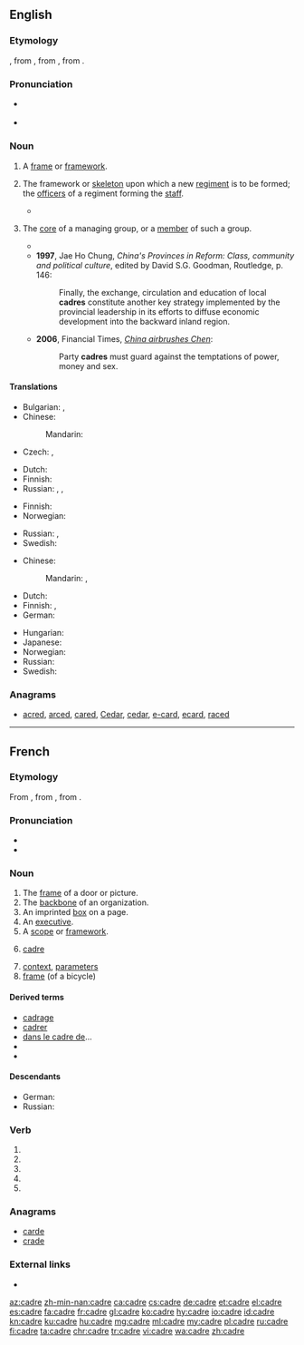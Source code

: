 {{also|cadré}}
==English==
{{was wotd|2009|July|9}}
{{wikipedia|lang=en}}

===Etymology===
{{borrowing|fr|cadre|lang=en}}, from {{etyl|it|en}} {{term|quadro||square|lang=it}}, from {{etyl|la|en}} {{term|quadrum|lang=la}}, from {{term|quattuor||four|lang=la}}.

===Pronunciation===
* {{a|RP}} {{IPA|/ˈkɑː.də/|/ˈkɑː.dɹə/|lang=en}}
* {{a|US}} {{IPA|/ˈkæd.ɹi/|/ˈkɑ.dɹi/|/ˈkɑ.dɹeɪ/|lang=en}}

===Noun===
{{en-noun}}

# A [[frame]] or [[framework]].
# {{context|military|lang=en}} The framework or [[skeleton]] upon which a new [[regiment]] is to be formed; the [[officer]]s of a regiment forming the [[staff]].
#* {{quote-book|year=2002
|author=Barry M. Stentiford
|title=The American Home Guard: the State Militia in the Twentieth Century
|chapter=9
|isbn=1585441813
|page=202
|passage=From the original plan, thirty-four '''cadre''' battalions, with a total of 116 companies, had actually been formed, a total of about 700 officers and another 600 key enlisted men.}}
# {{context|chiefly|in|_|communism|lang=en}} The [[core]] of a managing group, or a [[member]] of such a group.
#* {{quote-book|1986|Robert Elsie|Dictionary of Albanian Literature|page=101|url=http://books.google.com/books?id=eXEhAAAAMAAJ
|passage=After the war, he was a party '''cadre''' and worked as a correspondent for the daily newspaper Zeri i Popullit (The People's Voice). }}
#* '''1997''', Jae Ho Chung, ''China's Provinces in Reform: Class, community and political culture'', edited by David S.G. Goodman, Routledge, p. 146:
#*: Finally, the exchange, circulation and education of local '''cadres''' constitute another key strategy implemented by the provincial leadership in its efforts to diffuse economic development into the backward inland region.
#* '''2006''', Financial Times, ''[http://www.ft.com/cms/s/e9eef20e-4dc4-11db-8704-0000779e2340,dwp_uuid=9c33700c-4c86-11da-89df-0000779e2340.html China airbrushes Chen]'':
#*: Party '''cadres''' must guard against the temptations of power, money and sex.

====Translations====
{{trans-top|frame or framework}}
* Bulgarian: {{t+|bg|структура|f|tr=struktúra}}, {{t+|bg|рамка|f|tr=rámka}}
* Chinese:
*: Mandarin: {{t+|cmn|骨骼|tr=gǔgé|sc=Hani}}
* Czech: {{t+|cs|rámec|m}}, {{t+|cs|rám|m}}
{{trans-mid}}
* Dutch: {{t+|nl|kader|n}}
* Finnish: {{t+|fi|kehys}}
* Russian: {{t+|ru|структура|f|tr=struktúra}}, {{t+|ru|рамка|f|tr=rámka}}, {{t+|ru|каркас|m|tr=karkás}}
{{trans-bottom}}

{{trans-top|skeleton upon which regiment is formed}}
* Finnish: {{t+|fi|esikunta}}
* Norwegian: {{t+|no|kader|m}}
{{trans-mid}}
* Russian: {{t-check|ru|[[кадровый]] [[состав]]|m|tr=kádrovyj sostáv|sc=Cyrl}} {{attention|ru|2=was "[[кадровый]] [[состав]]" - assumed sum-of-parts; if an idiom, remove the wikilinks to the individual words. see [[User:Kephir/gadgets/xte#Translation_fixing]]}}, {{t+|ru|кадр|alt=кадры|m-p|tr=kádry}}
* Swedish: {{t+|sv|kader}}
{{trans-bottom}}

{{trans-top|core of managing group}}
* Chinese:
*: Mandarin: {{t+|cmn|幹部|tr=gànbù|sc=Hani}}, {{t+|cmn|干部|tr=gànbù|sc=Hani}}
* Dutch: {{t+|nl|kader|n}}
* Finnish: {{t|fi|ydinjoukko}}, {{t+|fi|kaaderi}}
* German: {{t+|de|Kader|m}}
{{trans-mid}}
* Hungarian: {{t+|hu|káder}}
* Japanese: {{t+|ja|幹部|tr=かんぶ, kanbu|sc=Jpan}}
* Norwegian: {{t+|no|kader|m}}
* Russian: {{t|ru|[[руководящий|руководящие]] [[кадр|кадры]]|m-p|tr=rukovodjáščije kádry}}
* Swedish: {{t+|sv|kader}}
{{trans-bottom}}

===Anagrams===
* [[acred#English|acred]], [[arced#English|arced]], [[cared#English|cared]], [[Cedar#English|Cedar]], [[cedar#English|cedar]], [[e-card#English|e-card]], [[ecard#English|ecard]], [[raced#English|raced]]

----

==French==

===Etymology===
From {{etyl|it|fr}} {{term|quadro||square|lang=it}}, from {{etyl|la|fr}} {{term|quadrum|lang=la}}, from {{term|quattuor||four|lang=la}}.

===Pronunciation===
* {{audio|Fr-cadre.ogg|audio|lang=fr}}
* {{IPA|/kɑdʁ/|lang=fr}}

===Noun===
{{fr-noun|m}}

# The [[frame]] of a door or picture.
# The [[backbone]] of an organization.
# An imprinted [[box]] on a page.
# An [[executive]].
# A [[scope]] or [[framework]].
# {{context|military|lang=fr}} [[cadre]]
# [[context]], [[parameter]]s
# [[frame]] (of a bicycle)

====Derived terms====
* [[cadrage#French|cadrage]]
* [[cadrer#French|cadrer]]
* [[dans le cadre de]]...
* {{l/fr|décadrer}}
* {{l/fr|encadrer}}

====Descendants====
* German: {{l/de|Kader}}
* Russian: {{l|ru|кадр|tr=kadr}}

===Verb===
{{fr-verb-form}}

# {{conjugation of|cadrer||1|s|pres|ind|lang=fr}}
# {{conjugation of|cadrer||3|s|pres|ind|lang=fr}}
# {{conjugation of|cadrer||1|s|pres|sub|lang=fr}}
# {{conjugation of|cadrer||3|s|pres|sub|lang=fr}}
# {{conjugation of|cadrer||2|s|imp|lang=fr}}

===Anagrams===
* [[carde#French|carde]]
* [[crade#French|crade]]

===External links===
* {{R:TLFi}}

[[az:cadre]]
[[zh-min-nan:cadre]]
[[ca:cadre]]
[[cs:cadre]]
[[de:cadre]]
[[et:cadre]]
[[el:cadre]]
[[es:cadre]]
[[fa:cadre]]
[[fr:cadre]]
[[gl:cadre]]
[[ko:cadre]]
[[hy:cadre]]
[[io:cadre]]
[[id:cadre]]
[[kn:cadre]]
[[ku:cadre]]
[[hu:cadre]]
[[mg:cadre]]
[[ml:cadre]]
[[my:cadre]]
[[pl:cadre]]
[[ru:cadre]]
[[fi:cadre]]
[[ta:cadre]]
[[chr:cadre]]
[[tr:cadre]]
[[vi:cadre]]
[[wa:cadre]]
[[zh:cadre]]